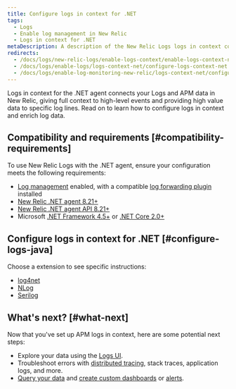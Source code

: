 ```yaml
---
title: Configure logs in context for .NET
tags:
  - Logs
  - Enable log management in New Relic
  - Logs in context for .NET
metaDescription: A description of the New Relic Logs logs in context configuration process for the .NET agent.
redirects:
  - /docs/logs/new-relic-logs/enable-logs-context/enable-logs-context-net
  - /docs/logs/enable-logs/logs-context-net/configure-logs-context-net
  - /docs/logs/enable-log-monitoring-new-relic/logs-context-net/configure-logs-context-net
---
```


Logs in context for the .NET agent connects your Logs and APM data in New Relic, giving full context to high-level events and providing high value data to specific log lines. Read on to learn how to configure logs in context and enrich log data.

## Compatibility and requirements [#compatibility-requirements]

To use New Relic Logs with the .NET agent, ensure your configuration meets the following requirements:

* [Log management](/docs/introduction-new-relic-logs) enabled, with a compatible [log forwarding plugin](/docs/logs/enable-logs/enable-logs/enable-new-relic-logs#enable-logs) installed
* [New Relic .NET agent 8.21+](https://docs.newrelic.com/docs/release-notes/agent-release-notes/net-release-notes)
* [New Relic .NET agent API 8.21+](https://docs.newrelic.com/docs/agents/net-agent/net-agent-api)
* Microsoft [.NET Framework 4.5+](https://dotnet.microsoft.com/download/dotnet-framework) or [.NET Core 2.0+](https://dotnet.microsoft.com/download/dotnet-core)

## Configure logs in context for .NET [#configure-logs-java]

Choose a extension to see specific instructions:

* [log4net](http://docs.newrelic.com/docs/logs/enable-new-relic-logs/logs-context-net/net-configure-log4net)
* [NLog](https://docs.newrelic.com/docs/logs/enable-new-relic-logs/logs-context-net/net-configure-nlog)
* [Serilog](https://docs.newrelic.com/docs/logs/new-relic-logs/enable-logs-context/enable-logs-context-net-serilog)

## What's next? [#what-next]

Now that you've set up APM logs in context, here are some potential next steps:

* Explore your data using the [Logs UI](/docs/explore-your-data-new-relic-logs-ui).
* Troubleshoot errors with [distributed tracing](/docs/understand-dependencies/distributed-tracing/get-started/introduction-distributed-tracing), stack traces, application logs, and more.
* [Query your data](/docs/using-new-relic/data/understand-data/query-new-relic-data) and [create custom dashboards](/docs/dashboards/new-relic-one-dashboards/get-started/introduction-new-relic-one-dashboards) or [alerts](/docs/alerts/new-relic-alerts/configuring-alert-policies/create-edit-or-find-alert-policy).
